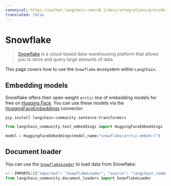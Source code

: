 ```yaml
---
canonical: https://python.langchain.com/v0.1/docs/integrations/providers/snowflake
translated: false
---
```


# Snowflake

> [Snowflake](https://www.snowflake.com/) is a cloud-based data-warehousing platform
> that allows you to store and query large amounts of data.

This page covers how to use the `Snowflake` ecosystem within `LangChain`.

## Embedding models

Snowflake offers their open weight `arctic` line of embedding models for free
on [Hugging Face](https://huggingface.co/Snowflake/snowflake-arctic-embed-l).
You can use these models via the
[HuggingFaceEmbeddings](/docs/integrations/text_embedding/huggingfacehub) connector:

```shell
pip install langchain-community sentence-transformers
```

```python
from langchain_community.text_embeddings import HuggingFaceEmbeddings

model = HuggingFaceEmbeddings(model_name="snowflake/arctic-embed-l")
```

## Document loader

You can use the [`SnowflakeLoader`](/docs/integrations/document_loaders/snowflake)
to load data from Snowflake:

```python
<!--IMPORTS:[{"imported": "SnowflakeLoader", "source": "langchain_community.document_loaders", "docs": "https://api.python.langchain.com/en/latest/document_loaders/langchain_community.document_loaders.snowflake_loader.SnowflakeLoader.html", "title": "Snowflake"}]-->
from langchain_community.document_loaders import SnowflakeLoader
```